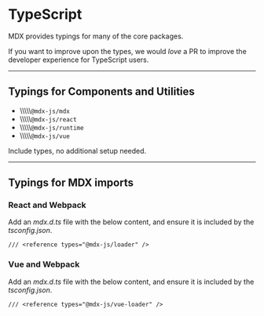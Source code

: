 # TypeScript

MDX provides typings for many of the core packages.

If you want to improve upon the types, we would *love* a PR to
improve the developer experience for TypeScript users.

* * *

## Typings for Components and Utilities

*  \\\\\\\\\\`@mdx-js/mdx`
*  \\\\\\\\\\`@mdx-js/react`
*  \\\\\\\\\\`@mdx-js/runtime`
*  \\\\\\\\\\`@mdx-js/vue`

Include types, no additional setup needed.

* * *

## Typings for MDX imports

### React and Webpack

Add an *mdx.d.ts* file with the below content, and ensure it is included by the *tsconfig.json*.

```tsx
/// <reference types="@mdx-js/loader" />
```

### Vue and Webpack

Add an *mdx.d.ts* file with the below content, and ensure it is included by the *tsconfig.json*.

```tsx
/// <reference types="@mdx-js/vue-loader" />
```

